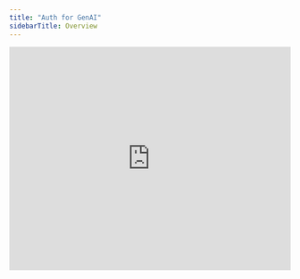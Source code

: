 ```yaml
---
title: "Auth for GenAI"
sidebarTitle: Overview
---
```


<Frame>
  <iframe
    width="100%"
    height="400"
    src="https://play.vidyard.com/KG1p8smbeSwR3gBQce9DBs.html"
    title="Introducing: Auth for GenAI"
    frameborder="0"
    allow="accelerometer; autoplay; gyroscope; picture-in-picture; fullscreen"
    referrerpolicy="no-referrer-when-downgrade"
    allowfullscreen
  />
</Frame>

<Card
  title="Secure your AI Agents and GenAI applications with robust user authentication, secure API access, human-in-the-loop controls, and fine-grained authorization for your data."
  icon="sparkles"
  iconType="solid"
  horizontal
/>

### User authentication

Securely authenticate users in your GenAI applications using Auth0's [Universal Login](https://auth0.com/docs/authenticate/login/auth0-universal-login) with support for social, enterprise, and custom identity providers. This allows you to leverage robust standards like OAuth 2.0 and OpenID Connect to secure both interactive and headless AI agents. [Learn More](./user-authentication).

### Call your APIs on a user's behalf

Enable AI agents to securely call your application's own APIs (first-party APIs) on behalf of a user using OAuth 2.0. This pattern ensures that the user's context is maintained, preventing agents from having broad, unrestricted access to all user data. [Learn More](./call-your-apis-on-users-behalf).

### Call other's APIs on a user's behalf using Token Vault

Securely connect AI agents to external tools and services like Google, Slack, or GitHub. Our Token Vault feature manages the complexities of obtaining, storing, and refreshing API tokens, allowing your agents to interact with third-party APIs without handling sensitive credentials or API keys directly. [Learn More](./token-vault).

### Asynchronous authorization

Implement "human-in-the-loop" workflows for actions that are long-running or require user consent. Using standards like [CIBA (Client-Initiated Backchannel Authentication)](https://auth0.com/docs/get-started/authentication-and-authorization-flow/client-initiated-backchannel-authentication-flow), agents can request approval for sensitive operations via push notifications, SMS, or email, even when the user is not actively using the application. [Learn More](./asynchronous-authorization).

### Authorization for RAG

Enforce fine-grained, document-level access control within your Retrieval Augmented Generation (RAG) pipelines using [Auth0 FGA](https://auth0.com/fine-grained-authorization). This ensures that when a Large Language Model (LLM) generates a response, it only uses data that the current user is authorized to see, preventing [sensitive data leakage](https://genai.owasp.org/llmrisk/llm022025-sensitive-information-disclosure/) and ensuring compliance. [Learn More](./authorization-for-rag).

## Get started

Follow our [quickstart guides](/get-started/overview) for a step-by-step tutorial on implementing authentication and authorization in your GenAI applications.

## Sample applications

Explore our sample applications and templates

<Columns cols={3}>
<Card href="https://github.com/auth0-samples/auth0-assistant0" title="Assistant0" vertical>
Assistant0, a Next.js based AI personal assistant that consolidates digital life by dynamically accessing multiple tools to help stay organized and efficient.

`NEXT.JS` `FASTAPI` `VERCEL AI` `LANGCHAIN`

</Card>
<Card href="https://github.com/auth0-samples/agent0" title="Agent0" vertical>
Agent0, a full-stack AI personal assistant powered by React and Fastify, that invokes your APIs using tool calls on a logged-in user's behalf.

`FASTIFY`

</Card>
<Card href="https://github.com/auth0-samples/auth0-ai-samples" title="AI Samples" vertical>
Explore our repository of sample applications showcasing Auth0's authentication and authorization capabilities in the context of generative AI applications.

`LANGCHAIN` `FASTAPI` `VERCEL AI` `LLAMAINDEX`

</Card>
</Columns>

## Frameworks & SDKs

Explore samples and SDKs for the different frameworks supported by Auth for GenAI.

<Columns cols={3}>
  <Card
    href="/sdks/javascript-sdk"
    icon="js"
    iconType="solid"
    horizontal
    title="JavaScript"
  />
  <Card
    href="/sdks/python-sdk"
    icon="python"
    iconType="solid"
    horizontal
    title="Python"
  />
  <Card
    href="/sdks/langchain-sdk"
    icon={
      <img
        src="https://mintlify-assets.b-cdn.net/auth0/langchain.svg"
        alt="LangChain"
      />
    }
    horizontal
    title="LangChain"
  />
  <Card
    href="/sdks/llamaindex-sdk"
    icon={
      <img
        src="https://mintlify-assets.b-cdn.net/auth0/llamadex.svg"
        alt="LlamaIndex"
      />
    }
    horizontal
    title="LlamaIndex"
  />
  <Card
    href="/sdks/vercel-ai-sdk"
    icon={
      <img
        src="https://mintlify-assets.b-cdn.net/auth0/vercel.svg"
        alt="Vercel AI"
      />
    }
    horizontal
    title="Vercel AI"
  />
  <Card
    href="/sdks/cloudflare-sdk"
    horizontal
    title="Cloudflare"
    icon={
      <img
        src="https://mintlify-assets.b-cdn.net/auth0/cloudflare.svg"
        alt="Cloudflare"
        height={48}
        width={48}
      />
    }
  />
  <Card
    href="/sdks/genkit-sdk"
    icon={
      <img
        src="https://mintlify-assets.b-cdn.net/auth0/genkit.svg"
        alt="Genkit"
      />
    }
    horizontal
    title="Genkit"
  />
</Columns>

## Developer Preview

Auth for GenAI provides a robust identity and access management platform designed on top of industry standards to secure every layer of your GenAI stack. We offer solutions for common challenges, such as insecurely hardcoded API keys, lack of user consent in agent-led workflows, and weak authorization in RAG pipelines.
Auth for GenAI works out of the box with popular AI frameworks like LangChain, LlamaIndex, Genkit, and the Vercel AI SDK, enabling developers to build and deploy secure AI-powered applications that users can trust.

<Columns cols={1}>
    <Card href="https://auth0.com/signup?onboard_app=genai" icon={<img src="https://mintlify-assets.b-cdn.net/auth0/bannerimage.png" alt="Developer Preview Program" />} title="Developer Preview Program">

    Auth for GenAI is currently available in Developer Preview. Join today to start building secure GenAI applications and provide feedback to shape the platform's future.

    </Card>

</Columns>
